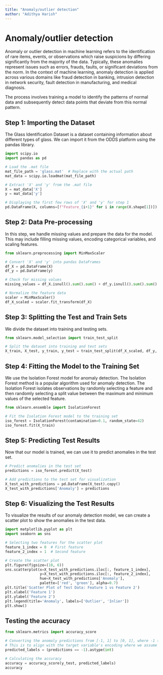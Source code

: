 ---
title: "Anomaly/outlier detection"
author: "Adithya Harish"
---

# Anomaly/outlier detection

Anomaly or outlier detection in machine learning refers to the identification of rare items, events, or observations which raise suspicions by differing significantly from the majority of the data. Typically, these anomalies represent issues such as errors, frauds, faults, or significant deviations from the norm. In the context of machine learning, anomaly detection is applied across various domains like fraud detection in banking, intrusion detection in network security, fault detection in manufacturing, and medical diagnosis.

The process involves training a model to identify the patterns of normal data and subsequently detect data points that deviate from this normal pattern.



## Step 1: Importing the Dataset
The Glass Identification Dataset is a dataset containing information about different types of glass. We can import it from the ODDS platform using the pandas library.

```{python}
import scipy.io
import pandas as pd

# Load the .mat file
mat_file_path = 'glass.mat'  # Replace with the actual path
mat_data = scipy.io.loadmat(mat_file_path)

# Extract 'X' and 'y' from the .mat file
X = mat_data['X']
y = mat_data['y']

# Displaying the first few rows of 'X' and 'y' for step 1
pd.DataFrame(X, columns=[f"Feature_{i+1}" for i in range(X.shape[1])]).head(), pd.DataFrame(y, columns=['Target']).head()

```

## Step 2: Data Pre-processing

In this step, we handle missing values and prepare the data for the model. This may include filling missing values, encoding categorical variables, and scaling features.
```{python}
from sklearn.preprocessing import MinMaxScaler

# Convert 'X' and 'y' into pandas DataFrames
df_X = pd.DataFrame(X)
df_y = pd.DataFrame(y)

# Check for missing values
missing_values = df_X.isnull().sum().sum() + df_y.isnull().sum().sum()

# Normalize the feature data
scaler = MinMaxScaler()
df_X_scaled = scaler.fit_transform(df_X)
```

## Step 3: Splitting the Test and Train Sets
We divide the dataset into training and testing sets.

```{python}
from sklearn.model_selection import train_test_split

# Split the dataset into training and test sets
X_train, X_test, y_train, y_test = train_test_split(df_X_scaled, df_y, test_size=0.2, random_state=42)

```

## Step 4: Fitting the Model to the Training Set

We use the Isolation Forest model for anomaly detection.
The Isolation Forest method is a popular algorithm used for anomaly detection. The Isolation Forest isolates observations by randomly selecting a feature and then randomly selecting a split value between the maximum and minimum values of the selected feature.

```{python}
from sklearn.ensemble import IsolationForest

# Fit the Isolation Forest model to the training set
iso_forest = IsolationForest(contamination=0.1, random_state=42)
iso_forest.fit(X_train)

```

## Step 5: Predicting Test Results
Now that our model is trained, we can use it to predict anomalies in the test set.

```{python}
# Predict anomalies in the test set
predictions = iso_forest.predict(X_test)

# Add predictions to the test set for visualization
X_test_with_predictions = pd.DataFrame(X_test).copy()
X_test_with_predictions['Anomaly'] = predictions

```

## Step 6: Visualizing the Test Results
To visualize the results of our anomaly detection model, we can create a scatter plot to show the anomalies in the test data.

```{python}
import matplotlib.pyplot as plt
import seaborn as sns

# Selecting two features for the scatter plot
feature_1_index = 0  # First feature
feature_2_index = 1  # Second feature

# Create the scatter plot
plt.figure(figsize=(10, 6))
sns.scatterplot(x=X_test_with_predictions.iloc[:, feature_1_index], 
                y=X_test_with_predictions.iloc[:, feature_2_index], 
                hue=X_test_with_predictions['Anomaly'], 
                palette=['red', 'green'], alpha=0.7)
plt.title('Scatter Plot of Test Data: Feature 1 vs Feature 2')
plt.xlabel('Feature 1')
plt.ylabel('Feature 2')
plt.legend(title='Anomaly', labels=['Outlier', 'Inlier'])
plt.show()

```

## Testing the accuracy

```{python}
from sklearn.metrics import accuracy_score

# Converting the anomaly predictions from [-1, 1] to [0, 1], where -1 (anomaly) becomes 1 and 1 (normal) becomes 0
# This is to align with the target variable's encoding where we assume 1 represents anomaly and 0 represents normal
predicted_labels = (predictions == -1).astype(int)

# Calculating the accuracy
accuracy = accuracy_score(y_test, predicted_labels)
accuracy

```